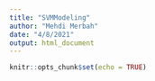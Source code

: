 ```yaml
---
title: "SVMModeling"
author: "Mehdi Merbah"
date: "4/8/2021"
output: html_document
---
```


```r
knitr::opts_chunk$set(echo = TRUE)
```
